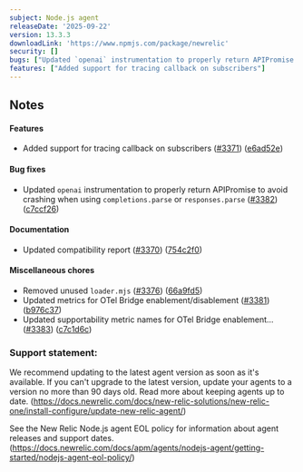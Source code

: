 ```yaml
---
subject: Node.js agent
releaseDate: '2025-09-22'
version: 13.3.3
downloadLink: 'https://www.npmjs.com/package/newrelic'
security: []
bugs: ["Updated `openai` instrumentation to properly return APIPromise to avoid crashing when using `completions.parse` or `responses.parse`"]
features: ["Added support for tracing callback on subscribers"]
---
```


## Notes

#### Features

* Added support for tracing callback on subscribers ([#3371](https://github.com/newrelic/node-newrelic/pull/3371)) ([e6ad52e](https://github.com/newrelic/node-newrelic/commit/e6ad52e1f897ec757e90f9fc12f592e1c6eec2fe))

#### Bug fixes

* Updated `openai` instrumentation to properly return APIPromise to avoid crashing when using `completions.parse` or `responses.parse` ([#3382](https://github.com/newrelic/node-newrelic/pull/3382)) ([c7ccf26](https://github.com/newrelic/node-newrelic/commit/c7ccf260ffc9c788bde73b43231b716199724d09))

#### Documentation

* Updated compatibility report ([#3370](https://github.com/newrelic/node-newrelic/pull/3370)) ([754c2f0](https://github.com/newrelic/node-newrelic/commit/754c2f089339268fb73a3ff7765a630ea8982d0d))

#### Miscellaneous chores

* Removed unused `loader.mjs` ([#3376](https://github.com/newrelic/node-newrelic/pull/3376)) ([66a9fd5](https://github.com/newrelic/node-newrelic/commit/66a9fd543d1a7854b7405c7b5b884d8a71773b85))
* Updated metrics for OTel Bridge enablement/disablement ([#3381](https://github.com/newrelic/node-newrelic/pull/3381)) ([b976c37](https://github.com/newrelic/node-newrelic/commit/b976c376fe187bda5bde1b8cd4b86a7de86fe4f9))
* Updated supportability metric names for OTel Bridge enablement… ([#3383](https://github.com/newrelic/node-newrelic/pull/3383)) ([c7c1d6c](https://github.com/newrelic/node-newrelic/commit/c7c1d6c942c6b53fd944e2259b42d1e7e7be483a))


### Support statement:

We recommend updating to the latest agent version as soon as it's available. If you can't upgrade to the latest version, update your agents to a version no more than 90 days old. Read more about keeping agents up to date. (https://docs.newrelic.com/docs/new-relic-solutions/new-relic-one/install-configure/update-new-relic-agent/)

See the New Relic Node.js agent EOL policy for information about agent releases and support dates. (https://docs.newrelic.com/docs/apm/agents/nodejs-agent/getting-started/nodejs-agent-eol-policy/)
